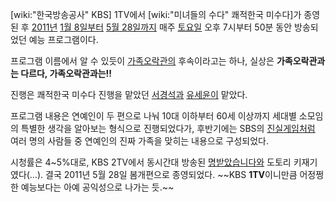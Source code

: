 [wiki:"한국방송공사" KBS] 1TV에서 [wiki:"미녀들의 수다" 쾌적한국 미수다]가 종영된 후 [[2011년]] [[1월 8일]]부터 [[5월 28일]]까지 매주 [[토요일]] 오후 7시부터 50분 동안 방송되었던 예능 프로그램이다.

프로그램 이름에서 알 수 있듯이 [[가족오락관]]의 후속이라고는 하나, 실상은 '''가족오락관과는 다르다, 가족오락관과는!!'''

진행은 쾌적한국 미수다 진행을 맡았던 [[서경석]]과 [[유세윤]]이 맡았다.

프로그램 내용은 연예인이 두 편으로 나눠 10대 이하부터 60세 이상까지 세대별 소모임의 특별한 생각을 알아보는 형식으로 진행되었다가, 후반기에는 SBS의 [[진실게임]]처럼 여러 명의 사람들 중 연예인의 진짜 가족을 맞히는 내용으로 구성되었다.

시청률은 4~5%대로, KBS 2TV에서 동시간대 방송된 [[명받았습니다]]와 도토리 키재기였다(…). 결국 2011년 5월 28일 봄개편으로 종영되었다. ~~KBS '''1TV'''이니만큼 어정쩡한 예능보다는 아예 공익성으로 나가는 듯.~~
